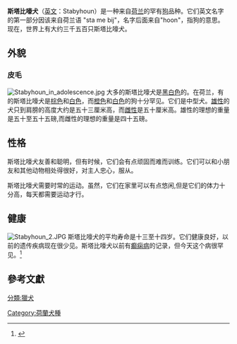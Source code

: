 {{Infobox Dogbreed
<!-- Put article text AFTER this infobox markup. See: -->
<!-- Wikipedia:WikiProject Dog breeds/Templates for more info.-->
| image = Frisianstaby.jpg
| image_caption = 两只斯塔比嚎犬
| name = 斯塔比嚎犬
| altname = 
| 原产国 = {{flagicon|the Neatherlands}} [[荷兰|荷兰]]
| 世界犬业联盟分類 = Group 7 Section 1 
| 世界犬业联盟号码 = #222
| fcistd = 
| ukcgroup = 
| ukcstd =
}} <!-- End Infobox -->

'''斯塔比嚎犬'''（[[英文|英文]]：Stabyhoun）是一种来自[[荷兰|荷兰]]的罕有[[狗|狗]]品种。它们英文名字的第一部分因该来自荷兰语 "sta me bij"，名字后面来自"hoon"，指狗的意思。现在，世界上有大约三千五百只斯塔比嚎犬。

== 外貌 ==

===皮毛===
[[File:Stabyhoun_in_adolescence.jpg|thumb]] 
大多的斯塔比嚎犬是[[黑白色|黑白色]]的。在荷兰，有的斯塔比嚎犬是[[棕色|棕色]]和[[白色|白色]]，而[[橙色|橙色]]和[[白色|白色]]的狗十分罕见。它们是中型犬。[[雄性|雄性]]的犬只到肩膀的高度大约是五十三厘米高，而[[雌性|雌性]]是五十厘米高。雄性的理想的重量是五十至五十五磅,而雌性的理想的重量是四十五磅。

== 性格 ==
斯塔比嚎犬友善和聪明，但有时候，它们会有点顽固而难而训练。它们可以和小朋友和其他动物相处得很好，对主人忠心，服从。

斯塔比嚎犬需要时常的运动。虽然，它们在家里可以有点悠闲,但是它们的体力十分高，每天都需要运动才行。

== 健康 ==
[[Image:Stabyhoun_2.JPG|thumb]]
斯塔比嚎犬的平均寿命是十三至十四岁。它们健康良好，以前的遗传疾病现在很少见。斯塔比嚎犬以前有[[癫痫病|癫痫病]]的记录，但今天这个病很罕见。<ref name="AKC Stabyhoun Did You Know?">{{cite web|title=AKC Stabyhoun Did You Know?|url=https://www.akc.org/breeds/stabyhoun/did_you_know.cfm|accessdate=11 September 2011|archive-date=2014-08-11|archive-url=https://web.archive.org/web/20140811121007/http://www.akc.org/breeds/stabyhoun/did_you_know.cfm|dead-url=no}}</ref>

== 參考文獻 ==
{{reflist}}


[[分類:獵犬|分類:獵犬]]
[[Category:荷蘭犬種|Category:荷蘭犬種]]